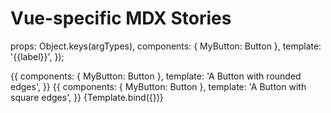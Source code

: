
<Meta title="vue/vue-mdx" />

# Vue-specific MDX Stories


  props: Object.keys(argTypes),
  components: { MyButton: Button },
  template: '<my-button :color="color" :rounded="rounded">{{label}}</my-button>',
});

<Story name="Rounded">
  {{
    components: { MyButton: Button },
    template: '<my-button :rounded="true">A Button with rounded edges</my-button>',
  }}
</Story>

<Story name="Square">
  {{
    components: { MyButton: Button },
    template: '<my-button :rounded="false">A Button with square edges</my-button>',
  }}
</Story>

<Canvas>
  <Story name="From Template">{Template.bind({})}</Story>
</Canvas>
